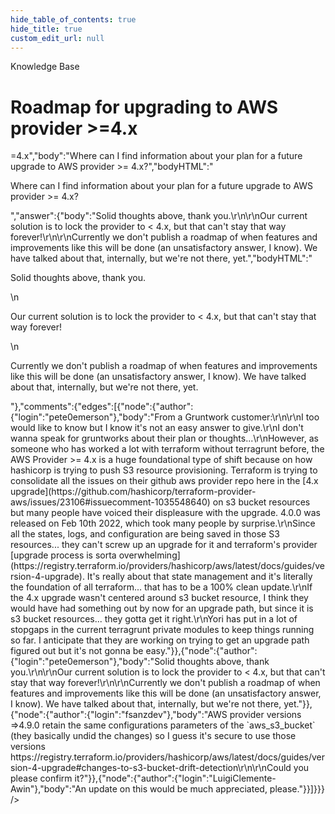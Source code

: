 ```yaml
---
hide_table_of_contents: true
hide_title: true
custom_edit_url: null
---
```



<CenterLayout>
<span class="title">Knowledge Base</span>
<h1>Roadmap for upgrading to AWS provider &gt;=4.x</h1>
<GitHub json={{"id":"D_kwDOF8slf84APB5x","number":299,"author":{"login":"pete0emerson"},"title":"Roadmap for upgrading to AWS provider >=4.x","body":"Where can I find information about your plan for a future upgrade to AWS provider >= 4.x?","bodyHTML":"<p dir=\"auto\">Where can I find information about your plan for a future upgrade to AWS provider &gt;= 4.x?</p>","answer":{"body":"Solid thoughts above, thank you.\r\n\r\nOur current solution is to lock the provider to < 4.x, but that can't stay that way forever!\r\n\r\nCurrently we don't publish a roadmap of when features and improvements like this will be done (an unsatisfactory answer, I know). We have talked about that, internally, but we're not there, yet.","bodyHTML":"<p dir=\"auto\">Solid thoughts above, thank you.</p>\n<p dir=\"auto\">Our current solution is to lock the provider to &lt; 4.x, but that can't stay that way forever!</p>\n<p dir=\"auto\">Currently we don't publish a roadmap of when features and improvements like this will be done (an unsatisfactory answer, I know). We have talked about that, internally, but we're not there, yet.</p>"},"comments":{"edges":[{"node":{"author":{"login":"pete0emerson"},"body":"From a Gruntwork customer:\r\n\r\nI too would like to know but I know it's not an easy answer to give.\r\nI don't wanna speak for gruntworks about their plan or thoughts...\r\nHowever, as someone who has worked a lot with terraform without terragrunt before, the AWS Provider >= 4.x is a huge foundational type of shift because on how hashicorp is trying to push S3 resource provisioning. Terraform is trying to consolidate all the issues on their github aws provider repo here in the [4.x upgrade](https://github.com/hashicorp/terraform-provider-aws/issues/23106#issuecomment-1035548640) on s3 bucket resources but many people have voiced their displeasure with the upgrade. 4.0.0 was released on Feb 10th 2022, which took many people by surprise.\r\nSince all the states, logs, and configuration are being saved in those S3 resources... they can't screw up an upgrade for it and terraform's provider [upgrade process is sorta overwhelming](https://registry.terraform.io/providers/hashicorp/aws/latest/docs/guides/version-4-upgrade). It's really about that state management and it's literally the foundation of all terraform... that has to be a 100% clean update.\r\nIf the 4.x upgrade wasn't centered around s3 bucket resource, I think they would have had something out by now for an upgrade path, but since it is s3 bucket resources... they gotta get it right.\r\nYori has put in a lot of stopgaps in the current terragrunt private modules to keep things running so far. I anticipate that they are working on trying to get an upgrade path figured out but it's not gonna be easy."}},{"node":{"author":{"login":"pete0emerson"},"body":"Solid thoughts above, thank you.\r\n\r\nOur current solution is to lock the provider to < 4.x, but that can't stay that way forever!\r\n\r\nCurrently we don't publish a roadmap of when features and improvements like this will be done (an unsatisfactory answer, I know). We have talked about that, internally, but we're not there, yet."}},{"node":{"author":{"login":"fsanzdev"},"body":"AWS provider versions =>4.9.0 retain the same configurations parameters of the `aws_s3_bucket` (they basically undid the changes) so I guess it's secure to use those versions https://registry.terraform.io/providers/hashicorp/aws/latest/docs/guides/version-4-upgrade#changes-to-s3-bucket-drift-detection\r\n\r\nCould you please confirm it?"}},{"node":{"author":{"login":"LuigiClemente-Awin"},"body":"An update on this would be much appreciated, please."}}]}}} />

</CenterLayout>
  

<!-- ##DOCS-SOURCER-START
{
  "sourcePlugin": "github-discussions",
  "hash": "908f0bbd1a12a5d04baef32eb37345d9"
}
##DOCS-SOURCER-END -->
